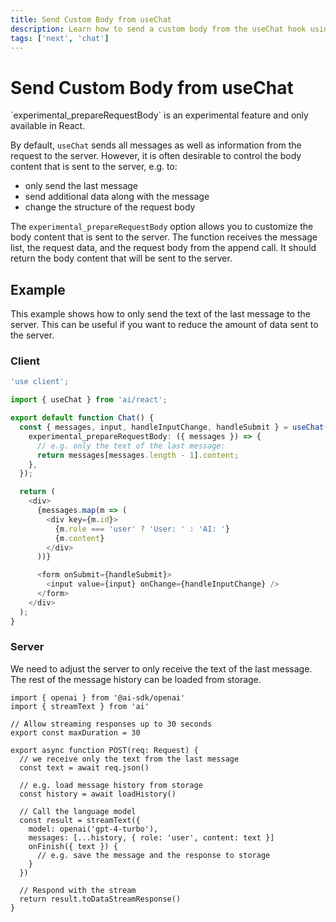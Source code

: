 ```yaml
---
title: Send Custom Body from useChat
description: Learn how to send a custom body from the useChat hook using the AI SDK and Next.js
tags: ['next', 'chat']
---
```


# Send Custom Body from useChat

<Note type="warning">
  `experimental_prepareRequestBody` is an experimental feature and only
  available in React.
</Note>

By default, `useChat` sends all messages as well as information from the request to the server.
However, it is often desirable to control the body content that is sent to the server, e.g. to:

- only send the last message
- send additional data along with the message
- change the structure of the request body

The `experimental_prepareRequestBody` option allows you to customize the body content that is sent to the server.
The function receives the message list, the request data, and the request body from the append call.
It should return the body content that will be sent to the server.

## Example

This example shows how to only send the text of the last message to the server.
This can be useful if you want to reduce the amount of data sent to the server.

### Client

```typescript filename='app/page.tsx' highlight="7-10"
'use client';

import { useChat } from 'ai/react';

export default function Chat() {
  const { messages, input, handleInputChange, handleSubmit } = useChat({
    experimental_prepareRequestBody: ({ messages }) => {
      // e.g. only the text of the last message:
      return messages[messages.length - 1].content;
    },
  });

  return (
    <div>
      {messages.map(m => (
        <div key={m.id}>
          {m.role === 'user' ? 'User: ' : 'AI: '}
          {m.content}
        </div>
      ))}

      <form onSubmit={handleSubmit}>
        <input value={input} onChange={handleInputChange} />
      </form>
    </div>
  );
}
```

### Server

We need to adjust the server to only receive the text of the last message.
The rest of the message history can be loaded from storage.

```tsx filename='app/api/chat/route.ts' highlight="8,9,23"
import { openai } from '@ai-sdk/openai'
import { streamText } from 'ai'

// Allow streaming responses up to 30 seconds
export const maxDuration = 30

export async function POST(req: Request) {
  // we receive only the text from the last message
  const text = await req.json()

  // e.g. load message history from storage
  const history = await loadHistory()

  // Call the language model
  const result = streamText({
    model: openai('gpt-4-turbo'),
    messages: [...history, { role: 'user', content: text }]
    onFinish({ text }) {
      // e.g. save the message and the response to storage
    }
  })

  // Respond with the stream
  return result.toDataStreamResponse()
}
```
